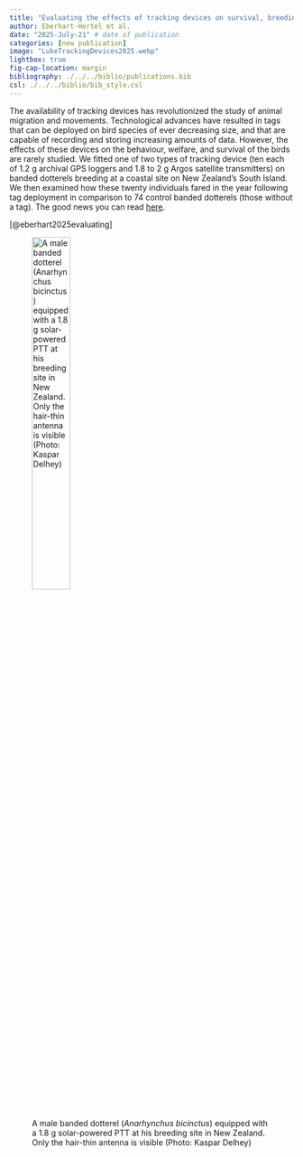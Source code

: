```yaml
---
title: "Evaluating the effects of tracking devices on survival, breeding success, behavior, and condition of a small, partially migratory shorebird" 
author: Eberhart-Hertel et al.
date: "2025-July-21" # date of publication
categories: [new publication]
image: "LukeTrackingDevices2025.webp"
lightbox: true
fig-cap-location: margin
bibliography: ./../../biblio/publications.bib
csl: ./../../biblio/bib_style.csl
---
```


The availability of tracking devices has revolutionized the study of animal migration and movements. Technological advances have resulted in tags that can be deployed on bird species of ever decreasing size, and that are capable of recording and storing increasing amounts of data. However, the effects of these devices on the behaviour, welfare, and survival of the birds are rarely studied. We fitted one of two types of tracking device (ten each of 1.2 g archival GPS loggers and 1.8 to 2 g Argos satellite transmitters) on banded dotterels breeding at a coastal site on New Zealand’s South Island. We then examined how these twenty individuals fared in the year following tag deployment in comparison to 74 control banded dotterels (those without a tag). The good news you can read [here](https://nsojournals.onlinelibrary.wiley.com/doi/full/10.1002/jav.03490).

[@eberhart2025evaluating]

![A male banded dotterel (*Anarhynchus bicinctus*) equipped with a 1.8 g solar-powered PTT at his breeding site in New Zealand. Only the hair-thin antenna is visible (Photo: Kaspar Delhey)](LukeTrackingDevices2025.webp){width=40%}
